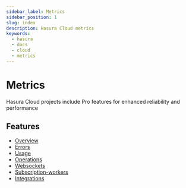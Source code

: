 ```yaml
---
sidebar_label: Metrics
sidebar_position: 1
slug: index
description: Hasura Cloud metrics
keywords:
  - hasura
  - docs
  - cloud
  - metrics
---
```



# Metrics

Hasura Cloud projects include Pro features for enhanced reliability and
performance

<Thumbnail
  src="/img/graphql/cloud/metrics/monitoring-tab-overview.png"
  alt="Hasura Cloud Console overview tab"
/>

## Features

- [Overview](/graphql/cloud/metrics/overview.mdx)
- [Errors](/graphql/cloud/metrics/errors.mdx)
- [Usage](/graphql/cloud/metrics/usage.mdx)
- [Operations](/graphql/cloud/metrics/operations.mdx)
- [Websockets](/graphql/cloud/metrics/websockets.mdx)
- [Subscription-workers](/graphql/cloud/metrics/subscription-workers.mdx)
- [Integrations](/graphql/cloud/metrics/integrations/index.mdx)
